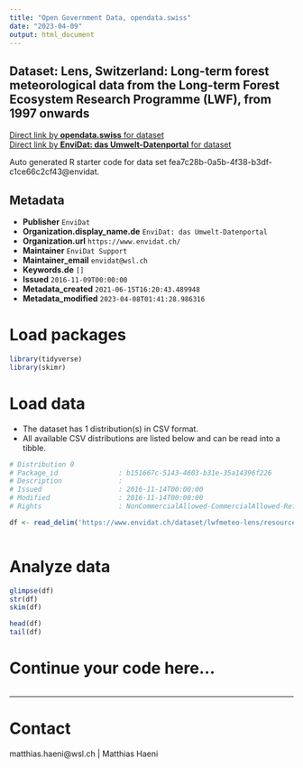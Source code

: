 ```yaml
---
title: "Open Government Data, opendata.swiss"
date: "2023-04-09"
output: html_document
---
```


## Dataset: Lens, Switzerland: Long-term forest meteorological data from the Long-term Forest Ecosystem Research Programme (LWF), from 1997 onwards



[Direct link by **opendata.swiss** for dataset](https://opendata.swiss/de/dataset/lens-switzerland-long-term-forest-meteorological-data-from-the-long-term-forest-ecosystem-resea)<br>
[Direct link by **EnviDat: das Umwelt-Datenportal** for dataset](https://www.envidat.ch/#/metadata/lwfmeteo-lens)

Auto generated R starter code for data set fea7c28b-0a5b-4f38-b3df-c1ce66c2cf43@envidat.

## Metadata

- **Publisher** `EnviDat`
- **Organization.display_name.de** `EnviDat: das Umwelt-Datenportal`
- **Organization.url** `https://www.envidat.ch/`
- **Maintainer** `EnviDat Support`
- **Maintainer_email** `envidat@wsl.ch`
- **Keywords.de** `[]`
- **Issued** `2016-11-09T00:00:00`
- **Metadata_created** `2021-06-15T16:20:43.489948`
- **Metadata_modified** `2023-04-08T01:41:28.986316`


# Load packages

```r

library(tidyverse)
library(skimr)

```

# Load data

-   The dataset has 1 distribution(s) in CSV format.
-   All available CSV distributions are listed below and can be read into a tibble.

```r

# Distribution 0
# Package_id               : b151667c-5143-4603-b31e-35a14396f226
# Description              : 
# Issued                   : 2016-11-14T00:00:00
# Modified                 : 2016-11-14T00:00:00
# Rights                   : NonCommercialAllowed-CommercialAllowed-ReferenceRequired

df <- read_delim('https://www.envidat.ch/dataset/lwfmeteo-lens/resource/21e6ffa5-4cc5-4310-be18-91c2d579163c')



```

# Analyze data

```r

glimpse(df)
str(df)
skim(df)

head(df)
tail(df)

```

# Continue your code here...

```r

```

------------------------------------------------------------------------

# Contact

matthias.haeni@wsl.ch | Matthias Haeni
